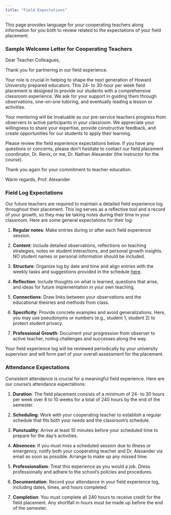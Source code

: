 ```yaml
---
title: "Field Expectations"
---
```


This page provides language for your cooperating teachers along information for you both to review related to the expectations of your field placement.

### Sample Welcome Letter for Cooperating Teachers

Dear Teacher Colleagues,

Thank you for partnering in our field experience.

Your role is crucial in helping to shape the next generation of Howard University prepared educators. This 24- to 30-hour per week field placement is designed to provide our students with a comprehensive classroom experience. We ask for your support in guiding them through observations, one-on-one tutoring, and eventually leading a lesson or activities.

Your mentoring will be invaluable as our pre-service teachers progress from observers to active participants in your classroom. We appreciate your willingness to share your expertise, provide constructive feedback, and create opportunities for our students to apply their learning.

Please review the field experience expectations below. If you have any questions or concerns, please don't hesitate to contact our field placement coordinator, Dr. Renix, or me, Dr. Nathan Alexander (the instructor for the course).

Thank you again for your commitment to teacher education.

Warm regards, Prof. Alexander

### Field Log Expectations

Our future teachers are required to maintain a detailed field experience log throughout their placement. This log serves as a reflective tool and a record of your growth, so they may be taking notes during their time in your classroom. Here are some general expectations for their log:

1.  **Regular notes**: Make entries during or after each field experience session.

2.  **Content**: Include detailed observations, reflections on teaching strategies, notes on student interactions, and personal growth insights. NO student names or personal information should be included.

3.  **Structure**: Organize log by date and time and align entries with the weekly tasks and suggestions provided in the schedule [here](weekly.qmd).

4.  **Reflection**: Include thoughts on what is learned, questions that arise, and ideas for future implementation in your own teaching.

5.  **Connections**: Draw links between your observations and the educational theories and methods from class.

6.  **Specificity**: Provide concrete examples and avoid generalizations. Here, you may use pseudonyms or numbers (e.g., student 1, student 2) to protect student privacy.

7.  **Professional Growth**: Document your progression from observer to active teacher, noting challenges and successes along the way.

Your field experience log will be reviewed periodically by your university supervisor and will form part of your overall assessment for the placement.

### Attendance Expectations

Consistent attendance is crucial for a meaningful field experience. Here are our course's attendance expectations:

1.  **Duration**: The field placement consists of a minimum of 24- to 30 hours per week over 8 to 10 weeks for a total of 240 hours by the end of the semester.

2.  **Scheduling**: Work with your cooperating teacher to establish a regular schedule that fits both your needs and the classroom's schedule.

3.  **Punctuality**: Arrive at least 10 minutes before your scheduled time to prepare for the day's activities.

4.  **Absences**: If you must miss a scheduled session due to illness or emergency, notify both your cooperating teacher and Dr. Alexander via email as soon as possible. Arrange to make up any missed time.

5.  **Professionalism**: Treat this experience as you would a job. Dress professionally and adhere to the school's policies and procedures.

6.  **Documentation**: Record your attendance in your field experience log, including dates, times, and hours completed.

7.  **Completion**: You must complete all 240 hours to receive credit for the field placement. Any shortfall in hours must be made up before the end of the semester.
